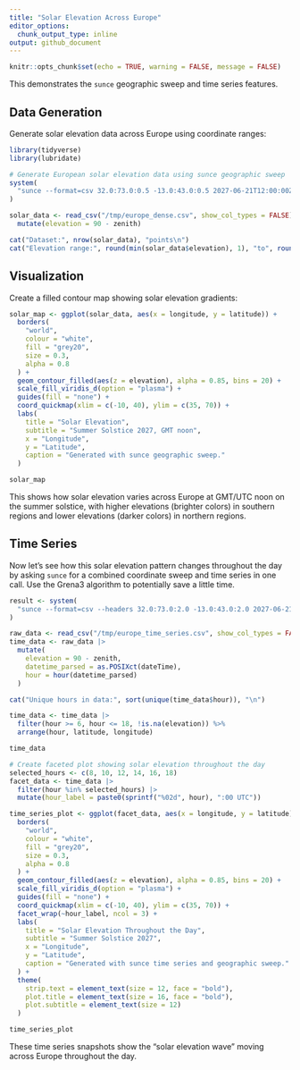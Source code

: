 ```yaml
---
title: "Solar Elevation Across Europe"
editor_options: 
  chunk_output_type: inline
output: github_document
---
```


```r
knitr::opts_chunk$set(echo = TRUE, warning = FALSE, message = FALSE)
```

This demonstrates the `sunce` geographic sweep and time series features.

## Data Generation

Generate solar elevation data across Europe using coordinate ranges:

```r
library(tidyverse)
library(lubridate)

# Generate European solar elevation data using sunce geographic sweep
system(
  "sunce --format=csv 32.0:73.0:0.5 -13.0:43.0:0.5 2027-06-21T12:00:00Z position > /tmp/europe_dense.csv"
)

solar_data <- read_csv("/tmp/europe_dense.csv", show_col_types = FALSE) |>
  mutate(elevation = 90 - zenith)

cat("Dataset:", nrow(solar_data), "points\n")
cat("Elevation range:", round(min(solar_data$elevation), 1), "to", round(max(solar_data$elevation), 1), "degrees\n")
```

## Visualization

Create a filled contour map showing solar elevation gradients:

```r
solar_map <- ggplot(solar_data, aes(x = longitude, y = latitude)) +
  borders(
    "world",
    colour = "white",
    fill = "grey20",
    size = 0.3,
    alpha = 0.8
  ) +
  geom_contour_filled(aes(z = elevation), alpha = 0.85, bins = 20) +
  scale_fill_viridis_d(option = "plasma") +
  guides(fill = "none") +
  coord_quickmap(xlim = c(-10, 40), ylim = c(35, 70)) +
  labs(
    title = "Solar Elevation",
    subtitle = "Summer Solstice 2027, GMT noon",
    x = "Longitude",
    y = "Latitude",
    caption = "Generated with sunce geographic sweep."
  )

solar_map
```

This shows how solar elevation varies across Europe at GMT/UTC noon on the summer solstice, with higher elevations (brighter colors) in southern regions and lower elevations (darker colors) in northern regions.

## Time Series 

Now let's see how this solar elevation pattern changes throughout the day by asking `sunce` for a combined coordinate sweep and time series in one call. Use the Grena3 algorithm to potentially save a little time.

```r
result <- system(
  "sunce --format=csv --headers 32.0:73.0:2.0 -13.0:43.0:2.0 2027-06-21 --timezone=UTC position --step=3600 --algorithm=GRENA3 > /tmp/europe_time_series.csv"
)

raw_data <- read_csv("/tmp/europe_time_series.csv", show_col_types = FALSE)
time_data <- raw_data |>
  mutate(
    elevation = 90 - zenith,
    datetime_parsed = as.POSIXct(dateTime),
    hour = hour(datetime_parsed)
  )

cat("Unique hours in data:", sort(unique(time_data$hour)), "\n")

time_data <- time_data |>
  filter(hour >= 6, hour <= 18, !is.na(elevation)) %>%
  arrange(hour, latitude, longitude)

time_data
```

```r
# Create faceted plot showing solar elevation throughout the day
selected_hours <- c(8, 10, 12, 14, 16, 18)
facet_data <- time_data |> 
  filter(hour %in% selected_hours) |>
  mutate(hour_label = paste0(sprintf("%02d", hour), ":00 UTC"))

time_series_plot <- ggplot(facet_data, aes(x = longitude, y = latitude)) +
  borders(
    "world",
    colour = "white",
    fill = "grey20",
    size = 0.3,
    alpha = 0.8
  ) +
  geom_contour_filled(aes(z = elevation), alpha = 0.85, bins = 20) +
  scale_fill_viridis_d(option = "plasma") +
  guides(fill = "none") +
  coord_quickmap(xlim = c(-10, 40), ylim = c(35, 70)) +
  facet_wrap(~hour_label, ncol = 3) +
  labs(
    title = "Solar Elevation Throughout the Day",
    subtitle = "Summer Solstice 2027",
    x = "Longitude",
    y = "Latitude",
    caption = "Generated with sunce time series and geographic sweep."
  ) +
  theme(
    strip.text = element_text(size = 12, face = "bold"),
    plot.title = element_text(size = 16, face = "bold"),
    plot.subtitle = element_text(size = 12)
  )

time_series_plot
```

These time series snapshots show the "solar elevation wave" moving across Europe throughout the day.
